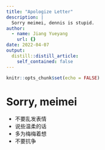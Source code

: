 ```yaml
---
title: "Apologize Letter"
description: |
  Sorry meimei, dennis is stupid.
author:
  - name: Jiang Yueyang
    url: {}
date: 2022-04-07
output:
  distill::distill_article:
    self_contained: false
---
```



```r
knitr::opts_chunk$set(echo = FALSE)
```

# Sorry, meimei

- 不要乱发表情
- 说些温柔的话
- 多为梅梅着想
- 不要抗争

